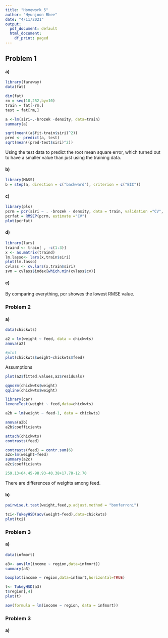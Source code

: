 ```yaml
---
title: "Homework 5"
author: "Hyunjoon Rhee"
date: "4/11/2021"
output:
  pdf_document: default
  html_document:
    df_print: paged
---
```


## Problem 1
#### a)
```r
library(faraway)
data(fat)
```

```r
dim(fat)
rm = seq(10,252,by=10)
train = fat[-rm,] 
test = fat[rm,] 
```

```r
a <-lm(siri~.-brozek -density, data=train)
summary(a)
```

```r
sqrt(mean((a$fit-train$siri)^2))
pred <- predict(a, test)
sqrt(mean((pred-test$siri)^2))
```

Using the test data to predict the root mean square error, which turned out to have a smaller value than just using the training data.

#### b)
```r
library(MASS)
b = step(a, direction = c("backward"), criterion = c("BIC"))
```


#### c)
```r
library(pls)
pcrm = pcr(siri ~ . -brozek - density, data = train, validation ="CV", ncomp = 15)
pcrfat = RMSEP(pcrm, estimate ="CV")
plot(pcrfat)
```

#### d)
```r
library(lars)
traind <- train[ , -c(1:3)]
x <- as.matrix(traind)
lm.lasso<- lars(x,train$siri)
plot(lm.lasso)
cvlass <- cv.lars(x,train$siri)
svm = cvlass$index[which.min(cvlass$cv)]
```

#### e)

By comparing everything, pcr showes the lowest RMSE value.

### Problem 2
#### a)
```r
data(chickwts)

a2 = lm(weight ~ feed, data = chickwts)
anova(a2)
```

```r
#plot
plot(chickwts$weight~chickwts$feed)
```
Assumptions
```r
plot(a2$fitted.values,a2$residuals)
```

```r
qqnorm(chickwts$weight)
qqline(chickwts$weight)
```

```r
library(car)
leveneTest(weight ~ feed,data=chickwts)
```

```r
a2b = lm(weight ~ feed-1, data = chickwts)
```

```r
anova(a2b)
a2b$coefficients
```

```r
attach(chickwts)
contrasts(feed)
```

```r
contrasts(feed) = contr.sum(6)
a2c=lm(weight~feed)
summary(a2c)
a2c$coefficients
```

```r
259.13+64.45-98.93-40.38+17.78-12.70
```

There are differences of weights among feed.

#### b)

```r
pairwise.t.test(weight,feed,p.adjust.method = "bonferroni")
```

```r
tci<-TukeyHSD(aov(weight~feed),data=chickwts)
plot(tci)
```

### Problem 3
#### a)
```r
data(infmort)
```

```r
a3<- aov(lm(income ~ region,data=infmort))
summary(a3)

```

```r
boxplot(income ~ region,data=infmort,horizontal=TRUE)
```

```r
t<- TukeyHSD(a3)
t$region[,4]
plot(t)
```

```r
aov(formula = lm(income ~ region, data = infmort))
```

### Problem 3
#### a)

